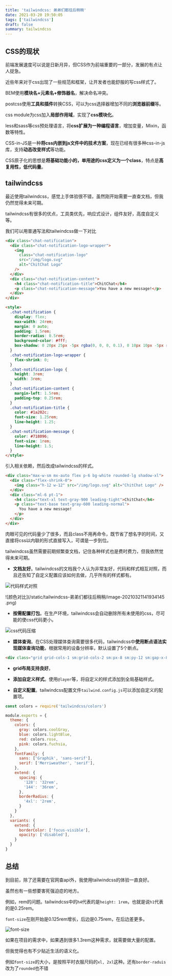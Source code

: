 ```yaml
---
title: 'tailwindcss: 弟弟们都往后稍稍'
date: 2021-03-20 19:50:05
tags: ['tailwindcss']
draft: false
summary: tailwindcss
---
```


## CSS的现状

前端发展速度可以说是日新月异，但CSS作为前端重要的一部分，发展的有点让人捉急。

近些年来对于css出现了一些规范和框架，让开发者也能舒服的写css样式了。

BEM使用**模块名+元素名+修饰器名**，解决命名冲突。

postcss使用**工具和插件**转换CSS，可以为css选择器增加不同的**浏览器前缀**等。

css module为css加入**局部作用域**，实现了**css模块化**。

less和sass等css预处理语言，将**css扩展为一种编程语言**，增加变量，Mixin，函数等特性。

CSS-in-JS是一种**将css内嵌到js文件中的技术方案**，现在已经有很多种css-in-js库，支持**动态改变样式**等功能。

CSS原子化的思想是**将基础功能小的，单用途的css定义为一个class**，特点是**高复用性，低代码量**。

## tailwindcss

最近使用tailwindcss，感觉上手体验很不错，虽然刚开始需要一直查文档，但我仍然觉得未来可期。

tailwindcss有很多的优点，工具类优先，响应式设计，组件友好，高度自定义等。

我们可以用普通写法和tailwindcss做一下对比

``` html
<div class="chat-notification">
  <div class="chat-notification-logo-wrapper">
    <img
      class="chat-notification-logo"
      src="/img/logo.svg"
      alt="ChitChat Logo"
    />
  </div>
  <div class="chat-notification-content">
    <h4 class="chat-notification-title">ChitChat</h4>
    <p class="chat-notification-message">You have a new message!</p>
  </div>
</div>

<style>
  .chat-notification {
    display: flex;
    max-width: 24rem;
    margin: 0 auto;
    padding: 1.5rem;
    border-radius: 0.5rem;
    background-color: #fff;
    box-shadow: 0 20px 25px -5px rgba(0, 0, 0, 0.1), 0 10px 10px -5px rgba(0, 0, 0, 0.04);
  }
  .chat-notification-logo-wrapper {
    flex-shrink: 0;
  }
  .chat-notification-logo {
    height: 3rem;
    width: 3rem;
  }
  .chat-notification-content {
    margin-left: 1.5rem;
    padding-top: 0.25rem;
  }
  .chat-notification-title {
    color: #1a202c;
    font-size: 1.25rem;
    line-height: 1.25;
  }
  .chat-notification-message {
    color: #718096;
    font-size: 1rem;
    line-height: 1.5;
  }
</style>
```

引入相关依赖，然后改成tailwindcss的样式。

``` html
<div class="max-w-sm mx-auto flex p-6 bg-white rounded-lg shadow-xl">
  <div class="flex-shrink-0">
    <img class="h-12 w-12" src="/img/logo.svg" alt="ChitChat Logo" />
  </div>
  <div class="ml-6 pt-1">
    <h4 class="text-xl text-gray-900 leading-tight">ChitChat</h4>
    <p class="text-base text-gray-600 leading-normal">
      You have a new message!
    </p>
  </div>
</div>
```

肉眼可见的代码量少了很多，而且class不用再命令，既节省了想名字的时间，又直接将css以内联的形式直接写入，可谓是一步到位。

tailwindcss虽然需要前期频繁查文档，记住各种样式也是费时费力，但我依然觉得未来可期。

- **文档友好**。tailwindcss的文档我个人认为非常友好，代码和样式相互对照，而且还告知了自定义配置应该如何去做，几乎所有的样式都有。

![代码样式对照](/static/tailwindcss-弟弟们都往后稍稍/image-20210321141816894.png)

![颜色对比](/static/tailwindcss-弟弟们都往后稍稍/image-20210321141934145  .png)

- **按需配置打包**。在生产环境，tailwindcss会自动删除所有未使用的css，尽可能的使css代码更小。

![css代码压缩](/static/tailwindcss-弟弟们都往后稍稍/image-20210321193429531.png)

- **媒体查询**。在CSS处理媒体查询需要很多代码，tailwindcss中**使用断点语法实现媒体查询功能**，根据常用的设备分辨率，默认设置了5个断点。

``` html
<div class="grid grid-cols-1 sm:grid-cols-2 sm:px-8 sm:py-12 sm:gap-x-8 md:py-16"></div>
```

- **grid布局支持良好**。

- **添加自定义样式**。使用`@layer`等，将自定义的样式添加到全局基础样式。
- **自定义配置**。tailwindcss配置文件`tailwind.config.js`可以添加自定义的配置项。

```js
const colors = require('tailwindcss/colors')

module.exports = {
  theme: {
    colors: {
      gray: colors.coolGray,
      blue: colors.lightBlue,
      red: colors.rose,
      pink: colors.fuchsia,
    },
    fontFamily: {
      sans: ['Graphik', 'sans-serif'],
      serif: ['Merriweather', 'serif'],
    },
    extend: {
      spacing: {
        '128': '32rem',
        '144': '36rem',
      },
      borderRadius: {
        '4xl': '2rem',
      }
    }
  },
  variants: {
    extend: {
      borderColor: ['focus-visible'],
      opacity: ['disabled'],
    }
  }
}
```

## 总结

到目前，除了还需要在官网查api外，我使用tailwindcss的体验一直良好。

虽然也有一些想要害死强迫症的地方。

例如，rem的问题。tailwindcss中的`h4`代表的是`height: 1rem`，也就是说`h1`代表的是0.25rem。

`font-size`在刚开始是0.125rem增长，后边是0.75rem，在后边差更多。

![font-size](/static/tailwindcss-弟弟们都往后稍稍/image-20210321225417361.png)

如果在项目的需求中，如果遇到很多1.3rem这种需求，就需要做大量的配置。

但我觉得也有不少贴近生活的语义化。

例如`font-size`的大小，是按照平时衣服尺码的`xl, 2xl`这种。还有`border-raduis`改为了`rounded`也不错


